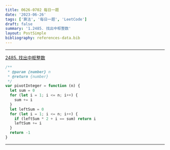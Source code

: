 ```yaml
---
title: 0626-0702 每日一题
date: '2023-06-26'
tags: ['算法', '每日一题', 'LeetCode']
draft: false
summary: '1.2485. 找出中枢整数'
layout: PostSimple
bibliography: references-data.bib
---
```


---

[2485. 找出中枢整数](https://leetcode.cn/problems/find-the-pivot-integer/)

```js
/**
 * @param {number} n
 * @return {number}
 */
var pivotInteger = function (n) {
  let sum = 0
  for (let i = 1; i <= n; i++) {
    sum += i
  }
  let leftSum = 0
  for (let i = 1; i <= n; i++) {
    if (leftSum * 2 + i == sum) return i
    leftSum += i
  }
  return -1
}
```

---
